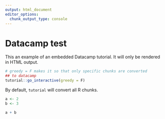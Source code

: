 ```yaml
---
output: html_document
editor_options: 
  chunk_output_type: console
---
```


# Datacamp test

This an example of an embedded Datacamp tutorial.  It will only be rendered in HTML output.

<script src=https://cdn.datacamp.com/datacamp-light-latest.min.js></script>

```r
# greedy = F makes it so that only specific chunks are converted
## to datacamp 
tutorial::go_interactive(greedy = F)
```

By default, `tutorial` will convert all R chunks.

```r
a <- 2
b <- 3

a + b
```
